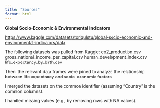 ```yaml
---
title: "Sources"
format: html
---
```

**Global Socio-Economic & Environmental Indicators**

[https://www.kaggle.com/datasets/toriqulstu/global-socio-economic-and-environmental-indicators/data](https://www.kaggle.com/datasets/toriqulstu/global-socio-economic-and-environmental-indicators/data)

The following datasets was pulled from Kaggle:
co2_production.csv
gross_national_income_per_capital.csv
human_development_index.csv
life_expectancy_by_birth.csv

Then, the relevant data frames were joined to analyze the relationship between life expectancy and socio-economic factors.

I merged the datasets on the common identifier (assuming "Country" is the common columns).

I handled missing values (e.g., by removing rows with NA values).
